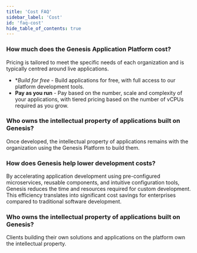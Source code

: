 ```yaml
---
title: 'Cost FAQ'
sidebar_label: 'Cost'
id: 'faq-cost'
hide_table_of_contents: true
---
```


### How much does the Genesis Application Platform cost? 

Pricing is tailored to meet the specific needs of each organization and is typically centred around live applications.

* **Build for free* - Build applications for free, with full access to our platform development tools. 
* **Pay as you run** - Pay based on the number, scale and complexity of your applications, with tiered pricing based on the number of vCPUs required as you grow. 

### Who owns the intellectual property of applications built on Genesis? 

Once developed, the intellectual property of applications remains with the organization using the Genesis Platform to build them. 

### How does Genesis help lower development costs?  

By accelerating application development using pre-configured microservices, reusable components, and intuitive configuration tools, Genesis reduces the time and resources required for custom development. This efficiency translates into significant cost savings for enterprises compared to traditional software development. 

### Who owns the intellectual property of applications built on Genesis? 

Clients building their own solutions and applications on the platform own the intellectual property.